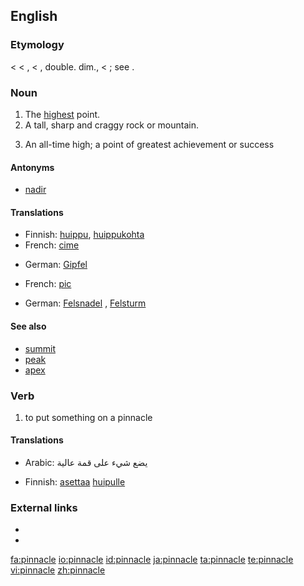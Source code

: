 ==English==

===Etymology===
< {{ME.}} < {{OF.}} {{term|pinacle}}, {{term|pinnacle|lang=fro}} < {{LL.}} {{term|pinnaculum||a peak, pinnacle}}, double. dim., < {{L.}} {{term|pinna||a pinnacle}}; see {{term|pin}}.

===Noun===
{{en-noun}}

# The [[high]]est point.
# A tall, sharp and craggy rock or mountain.
# {{figurative}} An all-time high; a point of greatest achievement or success

====Antonyms====
*[[nadir]]

====Translations====
{{trans-top|The highest point}}
* Finnish: [[huippu]], [[huippukohta]]
* French: [[cime]]
{{trans-mid}}
* German: [[Gipfel]] {{m}}
{{trans-bottom}}

{{trans-top|A tall, sharp and craggy rock or mountain}}
* French: [[pic]]
{{trans-mid}}
* German: [[Felsnadel]] {{f}}, [[Felsturm]] {{m}}
{{trans-bottom}}

====See also====
* [[summit]]
* [[peak]]
* [[apex]]

===Verb===
{{en-verb|pinnacl|es}}

# to put something on a pinnacle

====Translations====
{{trans-top|to put something on a pinnacle}}
* Arabic: يضع شيء على قمة عالية
{{trans-mid}}
* Finnish: [[asettaa]] [[huippu|huipulle]]
{{trans-bottom}}

===External links===
* {{R:Webster 1913}}
* {{R:Century 1911}}

[[fa:pinnacle]]
[[io:pinnacle]]
[[id:pinnacle]]
[[ja:pinnacle]]
[[ta:pinnacle]]
[[te:pinnacle]]
[[vi:pinnacle]]
[[zh:pinnacle]]